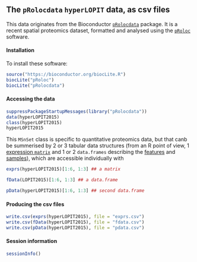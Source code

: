 ## The `pRolocdata` `hyperLOPIT` data, as csv files

This data originates from the Bioconductor
[`pRolocdata`](http://bioconductor.org/packages/release/data/experiment/html/pRolocdata.html)
package. It is a recent spatial proteomics dataset, formatted and
analysed using the
[`pRoloc`](http://bioconductor.org/packages/release/bioc/html/pRoloc.html)
software.

#### Installation

To install these software:

```r
source("https://bioconductor.org/biocLite.R")
biocLite("pRoloc")
biocLite("pRolocdata")
```

#### Accessing the data

```r
suppressPackageStartupMessages(library("pRolocdata"))
data(hyperLOPIT2015)
class(hyperLOPIT2015)
hyperLOPIT2015
```

This `MSnSet` class is specific to quantitative proteomics data, but
that canb be summerised by 2 or 3 tabular data structures (from an R
point of view, 1 [expression `matrix`](./exprs.csv) and 1 or 2
`data.frames` describing the [features](./fdata.csv) and
[samples](./pdata.csv)), which are accessible individually with

```r
exprs(hyperLOPIT2015)[1:6, 1:3] ## a matrix
```

```r
fData(LOPIT2015)[1:6, 1:3] ## a data.frame
```

```r
pData(hyperLOPIT2015)[1:6, 1:3] ## second data.frame
```

#### Producing the csv files

```r
write.csv(exprs(hyperLOPIT2015), file = "exprs.csv")
write.csv(fData(hyperLOPIT2015), file = "fdata.csv")
write.csv(pData(hyperLOPIT2015), file = "pdata.csv")
```

#### Session information

```r
sessionInfo()
```
